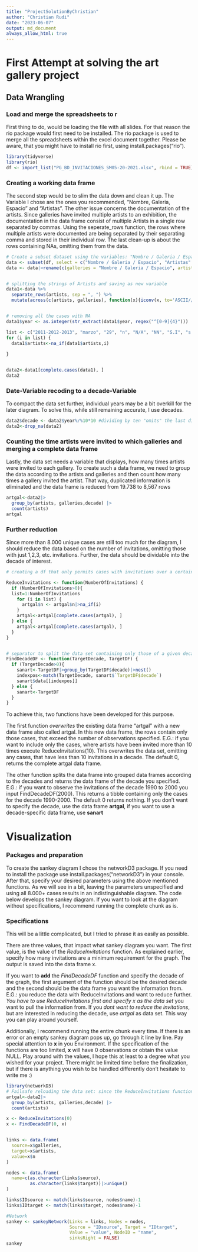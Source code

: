 ```yaml
---
title: "ProjectSolutionByChristian"
author: "Christian Rudi"
date: "2023-06-07"
output: md_document
always_allow_html: true
---
```


# First Attempt at solving the art gallery project

## Data Wrangling

### Load and merge the spreadsheets to r

First thing to do, would be loading the file with all slides. For that reason the rio package would first need to be installed. The rio package is used to merge all the spreadsheets within the excel document together. Please be aware, that you might have to install rio first, using install.packages("rio").

```r
library(tidyverse)
library(rio)
df <- import_list("PG_BD_INVITACIONES_SM05-20-2021.xlsx", rbind = TRUE)

```

### Creating a working data frame

The second step would be to slim the data down and clean it up. The Variable I chose are the ones you recommended, "Nombre, Galeria, Espacio" and "Artistas". The other issue concerns the documentation of the artists. Since galleries have invited multiple artists to an exhibition, the documentation in the data frame consist of multiple Artists in a single row separated by commas. Using the seperate_rows function, the rows where multiple artists were documented are being separated by their separating comma and stored in their individual row. The last clean-up is about the rows containing NAs, omitting them from the data.

```r
# Create a subset dataset using the variables: "Nombre / Galeria / Espacio", "artists", 
data <- subset(df, select = c("Nombre / Galeria / Espacio", "Artistas" ,"Año de fecha de inauguracion (aaaa)"))
data <- data|>rename(c(galleries = "Nombre / Galeria / Espacio", artists = "Artistas", year = "Año de fecha de inauguracion (aaaa)"))


# splitting the strings of Artists and saving as new variable
data1<-data %>%  
  separate_rows(artists, sep = ", ") %>%
  mutate(across(c(artists, galleries), function(x){iconv(x, to='ASCII//TRANSLIT')}))


# removing all the cases with NA
data1$year <- as.integer(str_extract(data1$year, regex("^[0-9]{4}")))

list <- c("2011-2012-2013", "marzo", "29", "n", "N/A", "NN", "S.I", "s.i.", "S.I/S.I/2009", "S/F")
for (i in list) {
  data1$artists<-na_if(data1$artists,i)
  
}


data2<-data1[complete.cases(data1), ]
data2

```

### Date-Variable recoding to a decade-Variable

To compact the data set further, individual years may be a bit overkill for the later diagram. To solve this, while still remaining accurate, I use decades.

```r
data2$decade <- data2$year%/%10*10 #dividing by ten "omits" the last digit and multiplying by ten gives us the decade of the artists' invitation
data2<-drop_na(data2)

```

### Counting the time artists were invited to which galleries and merging a complete data frame

Lastly, the data set needs a variable that displays, how many times artists were invited to each gallery. To create such a data frame, we need to group the data according to the artists and galleries and then count how many times a gallery invited the artist. That way, duplicated information is eliminated and the data frame is reduced from 19.738 to 8,567 rows

```r
artgal<-data2|>
  group_by(artists, galleries,decade) |>
  count(artists)
artgal
```

### Further reduction

Since more than 8.000 unique cases are still too much for the diagram, I should reduce the data based on the number of invitations, omitting those with just 1,2,3, etc. invitations. Further, the data should be dividable into the decade of interest.

```r
# creating a df that only permits cases with invitations over a certain threshold (as indicated by `NumberOfInvitations`, default value of 0 returns every observation)

ReduceInvitations <- function(NumberOfInvitations) {
  if (NumberOfInvitations>0){
  list=1:NumberOfInvitations
    for (i in list) {
      artgal$n <- artgal$n|>na_if(i)
    }
    artgal<-artgal[complete.cases(artgal), ]
  } else {
    artgal<-artgal[complete.cases(artgal), ]
  }
}  


# separator to split the data set containing only those of a given decade (as indicated by `TargetDecade`, default value of 0 returns complete df)
FindDecadeDF <- function(TargetDecade, TargetDF) {
  if (TargetDecade>0){
    sanart<-TargetDF|>group_by(TargetDF$decade)|>nest()
    indexpos<-match(TargetDecade, sanart$`TargetDF$decade`)
    sanart$data[[indexpos]]
  } else {
    sanart<-TargetDF
  }
}  

```

To achieve this, two functions have been developed for this purpose.

The first function *overwrites* the existing data frame "artgal" with a new data frame also called artgal. In this new data frame, the rows contain only those cases, that exceed the number of observations specified. E.G.: if you want to include only the cases, where artists have been invited more than 10 times execute ReduceInvitations(10). This overwrites the data set, omitting any cases, that have less than 10 invitations in a decade. The default 0, returns the complete artgal data frame.

The other function splits the data frame into grouped data frames according to the decades and returns the data frame of the decade you specified. E.G.: if you want to observe the invitations of the decade 1990 to 2000 you input FindDecadeDF(2000). This returns a tibble containing only the cases for the decade 1990-2000. The default 0 returns nothing. If you don't want to specify the decade, use the data frame **artgal**, if you want to use a decade-specific data frame, use **sanart**

# Visualization

### Packages and preparation

To create the sankey diagram I chose the networkD3 package. If you need to install the package use install.packages("networkD3") in your console. After that, specify your desired parameters using the above mentioned functions. As we will see in a bit, leaving the parameters unspecified and using all 8.000+ cases results in an indistinguishable diagram. The code below develops the sankey diagram. If you want to look at the diagram without specifications, I recommend running the complete chunk as is.

### Specifications

This will be a little complicated, but I tried to phrase it as easily as possible.

There are three values, that impact what sankey diagram you want. The first value, is the value of the *ReduceInvitations* function. As explained earlier, specify how many invitations are a minimum requirement for the graph. The output is saved into the data frame x.

If you want to **add** the *FindDecadeDF* function and specify the decade of the graph, the first argument of the function should be the desired decade and the second should be the data frame you want the information from. E.G.: you reduce the data with ReduceInvitations and want to reduce further. *You have to use ReduceInvitations first and specify x as the data set* you want to pull the information from. If you *dont want to reduce the invitations*, but are interested in reducing the decade, use *artgal* as data set. This way you can play around yourself.

Additionally, I recommend running the entire chunk every time. If there is an error or an empty sankey diagram pops up, go through it line by line. Pay special attention to **x** in you Environment. If the specification of the functions are too limited, **x** will have 0 observations or obtain the value NULL. Play around with the values, I hope this at least to a degree what you wished for your project. There might be limited time before the finalization, but if there is anything you wish to be handled differently don't hesitate to write me :)

```r
library(networkD3)
# Failsafe reloading the data set: since the ReduceInvitations function uses the original artgal, we have to reload the data set every time we want to change the number of invitations --> This is subject to improvement, but for now it works
artgal<-data2|>
  group_by(artists, galleries,decade) |>
  count(artists)

x <- ReduceInvitations(0)
x <- FindDecadeDF(0, x)


links <- data.frame(
  source=x$galleries,
  target=x$artists,
  value=x$n
)

nodes <- data.frame(
  name=c(as.character(links$source),
         as.character(links$target))|>unique()
)

links$IDsource <- match(links$source, nodes$name)-1
links$IDtarget <- match(links$target, nodes$name)-1

#Network
sankey <- sankeyNetwork(Links = links, Nodes = nodes, 
                        Source = "IDsource", Target = "IDtarget",
                        Value = "value", NodeID = "name",
                        sinksRight = FALSE)
sankey

```

